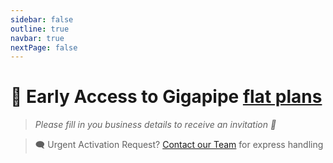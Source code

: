 ```yaml
---
sidebar: false
outline: true
navbar: true
nextPage: false
---
```



# 🍳 Early Access to Gigapipe [flat plans](/pricing)

> _Please fill in you business details to receive an invitation 🎉_

<EarlyAccessForm />

> 🗨️ Urgent Activation Request? [Contact our Team](mailto:info@gigapipe.com) for express handling
